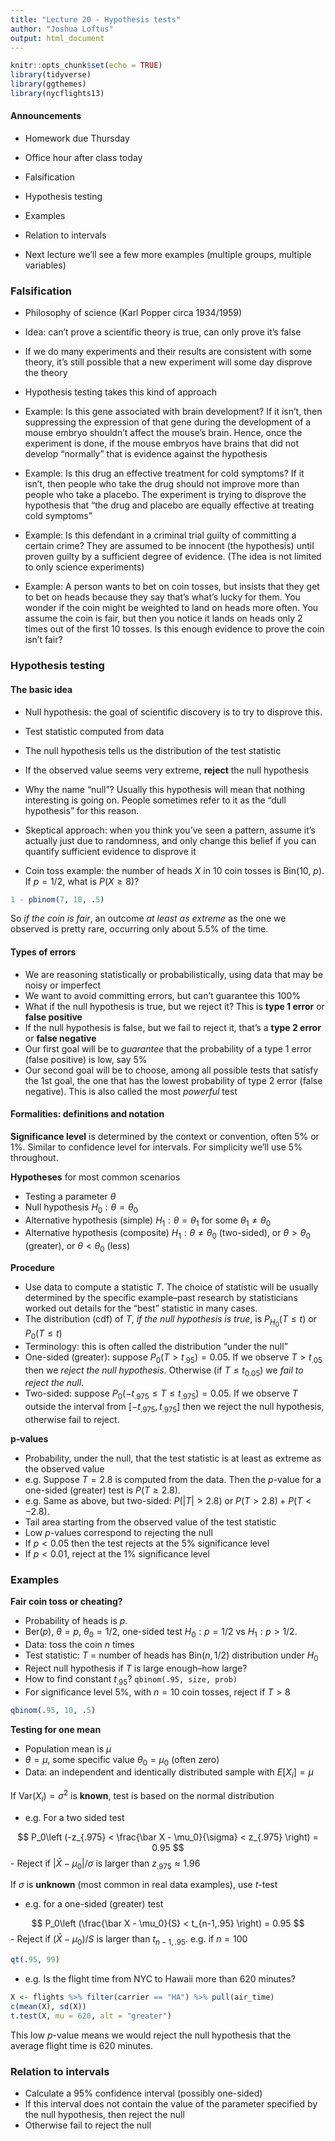 ```yaml
---
title: "Lecture 20 - Hypothesis tests"
author: "Joshua Loftus"
output: html_document
---
```


```r
knitr::opts_chunk$set(echo = TRUE)
library(tidyverse)
library(ggthemes)
library(nycflights13)
```

#### Announcements

- Homework due Thursday
- Office hour after class today

- Falsification
- Hypothesis testing
- Examples
- Relation to intervals

- Next lecture we'll see a few more examples (multiple groups, multiple variables)

### Falsification

- Philosophy of science (Karl Popper circa 1934/1959)
- Idea: can't prove a scientific theory is true, can only prove it's false
- If we do many experiments and their results are consistent with some theory, it's still possible that a new experiment will some day disprove the theory
- Hypothesis testing takes this kind of approach

- Example: Is this gene associated with brain development? If it isn't, then suppressing the expression of that gene during the development of a mouse embryo shouldn't affect the mouse's brain. Hence, once the experiment is done, if the mouse embryos have brains that did not develop "normally" that is evidence against the hypothesis

- Example: Is this drug an effective treatment for cold symptoms? If it isn't, then people who take the drug should not improve more than people who take a placebo. The experiment is trying to disprove the hypothesis that "the drug and placebo are equally effective at treating cold symptoms"

- Example: Is this defendant in a criminal trial guilty of committing a certain crime? They are assumed to be innocent (the hypothesis) until proven guilty by a sufficient degree of evidence. (The idea is not limited to only science experiments)

- Example: A person wants to bet on coin tosses, but insists that they get to bet on heads because they say that's what's lucky for them. You wonder if the coin might be weighted to land on heads more often. You assume the coin is fair, but then you notice it lands on heads only 2 times out of the first 10 tosses. Is this enough evidence to prove the coin isn't fair?

### Hypothesis testing

#### The basic idea

- Null hypothesis: the goal of scientific discovery is to try to disprove this.
- Test statistic computed from data
- The null hypothesis tells us the distribution of the test statistic
- If the observed value seems very extreme, **reject** the null hypothesis

- Why the name "null"? Usually this hypothesis will mean that nothing interesting is going on. People sometimes refer to it as the "dull hypothesis" for this reason.
- Skeptical approach: when you think you've seen a pattern, assume it's actually just due to randomness, and only change this belief if you can quantify sufficient evidence to disprove it

- Coin toss example: the number of heads $X$ in 10 coin tosses is Bin(10, $p$). If $p = 1/2$, what is $P(X \geq 8)$?

```r
1 - pbinom(7, 10, .5)
```
So *if the coin is fair*, an outcome *at least as extreme* as the one we observed is pretty rare, occurring only about 5.5\% of the time.

#### Types of errors

- We are reasoning statistically or probabilistically, using data that may be noisy or imperfect
- We want to avoid committing errors, but can't guarantee this 100\%
- What if the null hypothesis is true, but we reject it? This is **type 1 error** or **false positive**
- If the null hypothesis is false, but we fail to reject it, that's a **type 2 error** or **false negative**
- Our first goal will be to *guarantee* that the probability of a type 1 error (false positive) is low, say 5\%
- Our second goal will be to choose, among all possible tests that satisfy the 1st goal, the one that has the lowest probability of type 2 error (false negative). This is also called the most *powerful* test

#### Formalities: definitions and notation

**Significance level** is determined by the context or convention, often 5\% or 1\%. Similar to confidence level for intervals. For simplicity we'll use 5\% throughout.

**Hypotheses** for most common scenarios

- Testing a parameter $\theta$
- Null hypothesis $H_0: \theta = \theta_0$
- Alternative hypothesis (simple) $H_1 : \theta = \theta_1$ for some $\theta_1 \neq \theta_0$
- Alternative hypothesis (composite) $H_1: \theta \neq \theta_0$ (two-sided), or $\theta > \theta_0$ (greater), or $\theta < \theta_0$ (less) 

**Procedure**

- Use data to compute a statistic $T$. The choice of statistic will be usually determined by the specific example--past research by statisticians worked out details for the "best" statistic in many cases.
- The distribution (cdf) of $T$, *if the null hypothesis is true*, is $P_{H_0}(T \leq t)$ or $P_0(T \leq t)$
- Terminology: this is often called the distribution "under the null"
- One-sided (greater): suppose $P_0(T > t_{.95}) = 0.05$. If we observe $T > t_{.05}$ then we *reject the null hypothesis*. Otherwise (if $T \leq t_{0.05}$) we *fail to reject the null*.
- Two-sided: suppose $P_0(-t_{.975} \leq T \leq t_{.975}) = 0.05$. If we observe $T$ outside the interval from $[-t_{.975}, t_{.975}]$ then we reject the null hypothesis, otherwise fail to reject.

**p-values**

- Probability, under the null, that the test statistic is at least as extreme as the observed value
- e.g. Suppose $T = 2.8$ is computed from the data. Then the $p$-value for a one-sided (greater) test is $P(T \geq 2.8)$.
- e.g. Same as above, but two-sided: $P(|T| > 2.8)$ or $P(T > 2.8) + P(T < -2.8)$.
- Tail area starting from the observed value of the test statistic
- Low $p$-values correspond to rejecting the null
- If $p < 0.05$ then the test rejects at the 5\% significance level
- If $p < 0.01$, reject at the 1\% significance level

### Examples

**Fair coin toss or cheating?**

- Probability of heads is $p$.
- Ber($p$), $\theta = p$, $\theta_0 = 1/2$, one-sided test $H_0 : p = 1/2$ vs $H_1 : p > 1/2$.
- Data: toss the coin $n$ times
- Test statistic: $T$ = number of heads has Bin($n, 1/2$) distribution under $H_0$
- Reject null hypothesis if $T$ is large enough--how large? 
- How to find constant $t_{.95}$? `qbinom(.95, size, prob)`
- For significance level 5\%, with $n = 10$ coin tosses, reject if $T > 8$

```r
qbinom(.95, 10, .5)
```

**Testing for one mean**

- Population mean is $\mu$
- $\theta = \mu$, some specific value $\theta_0 = \mu_0$ (often zero)
- Data: an independent and identically distributed sample with $E[X_i] = \mu$

If $\text{Var}(X_i) = \sigma^2$ is **known**, test is based on the normal distribution

- e.g. For a two sided test

$$
P_0\left (-z_{.975} < \frac{\bar X - \mu_0}{\sigma} < z_{.975} \right) = 0.95
$$
- Reject if $|\bar X - \mu_0|/\sigma$ is larger than $z_{.975} \approx 1.96$

If $\sigma$ is **unknown** (most common in real data examples), use $t$-test

- e.g. for a one-sided (greater) test

$$
P_0\left (\frac{\bar X - \mu_0}{S} < t_{n-1,.95} \right) = 0.95
$$
- Reject if $(\bar X - \mu_0)/S$ is larger than $t_{n-1,.95}$. e.g. if $n = 100$

```r
qt(.95, 99)
```

- e.g. Is the flight time from NYC to Hawaii more than 620 minutes?

```r
X <- flights %>% filter(carrier == "HA") %>% pull(air_time)
c(mean(X), sd(X))
t.test(X, mu = 620, alt = "greater")
```
This low $p$-value means we would reject the null hypothesis that the average flight time is 620 minutes.

### Relation to intervals

- Calculate a 95\% confidence interval (possibly one-sided)
- If this interval does not contain the value of the parameter specified by the null hypothesis, then reject the null
- Otherwise fail to reject the null


